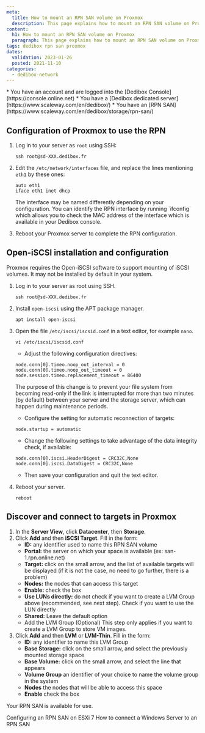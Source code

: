 ```yaml
---
meta:
  title: How to mount an RPN SAN volume on Proxmox
  description: This page explains how to mount an RPN SAN volume on Proxmox
content:
  h1: How to mount an RPN SAN volume on Proxmox
  paragraph: This page explains how to mount an RPN SAN volume on Proxmox
tags: dedibox rpn san proxmox 
dates:
  validation: 2023-01-26
  posted: 2021-11-10
categories:
  - dedibox-network
---
```


<Message type="requirement">
  * You have an account and are logged into the [Dedibox Console](https://console.online.net)
  * You have a [Dedibox dedicated server](https://www.scaleway.com/en/dedibox/)
  * You have an [RPN SAN](https://www.scaleway.com/en/dedibox/storage/rpn-san/) 
</Message>

## Configuration of Proxmox to use the RPN

1. Log in to your server as `root` using SSH:
    ```
    ssh root@sd-XXX.dedibox.fr
    ```
2. Edit the `/etc/network/interfaces` file, and replace the lines mentioning `eth1` by these ones:
    ```
    auto eth1
    iface eth1 inet dhcp
    ```

    <Message type="tip">
      The interface may be named differently depending on your configuration. You can identify the RPN interface by running `ifconfig` which allows you to check the MAC address of the interface which is available in your Dedibox console.
    </Message>
3. Reboot your Proxmox server to complete the RPN configuration.

## Open-iSCSI installation and configuration

Proxmox requires the Open-iSCSI software to support mounting of iSCSI volumes. It may not be installed by default in your system.

1. Log in to your server as root using SSH.
    ```
    ssh root@sd-XXX.dedibox.fr
    ```
2. Install `open-iscsi` using the APT package manager.
    ```
    apt install open-iscsi
    ```
3. Open the file `/etc/iscsi/iscsid.conf` in a text editor, for example `nano`.
    ```
    vi /etc/iscsi/iscsid.conf
    ```

    * Adjust the following configuration directives:
    ```
    node.conn[0].timeo.noop_out_interval = 0
    node.conn[0].timeo.noop_out_timeout = 0
    node.session.timeo.replacement_timeout = 86400
    ```
    The purpose of this change is to prevent your file system from becoming read-only if the link is interrupted for more than two minutes (by default) between your server and the storage server, which can happen during maintenance periods.

    * Configure the setting for automatic reconnection of targets:
    ```
    node.startup = automatic
    ```

    * Change the following settings to take advantage of the data integrity check, if available:
    ```
    node.conn[0].iscsi.HeaderDigest = CRC32C,None
    node.conn[0].iscsi.DataDigest = CRC32C,None
    ```
    * Then save your configuration and quit the text editor. 
7. Reboot your server. 
    ```
    reboot 
    ```

## Discover and connect to targets in Proxmox

1. In the **Server View**, click **Datacenter**, then **Storage**.
2. Click **Add** and then **iSCSI Target**. Fill in the form:
    * **ID:** any identifier used to name this RPN SAN volume
    * **Portal:** the server on which your space is available (ex: san-1.rpn.online.net)
    * **Target:** click on the small arrow, and the list of available targets will be displayed (if it is not the case, no need to go further, there is a problem)
    * **Nodes:** the nodes that can access this target
    * **Enable:** check the box
    * **Use LUNs directly:** do not check if you want to create a LVM Group above (recommended, see next step). Check if you want to use the LUN directly
    * **Shared:** Leave the default option 
    * Add the LVM Group (Optional)
    This step only applies if you want to create a LVM Group to store VM images.
3. Click **Add** and then **LVM** or **LVM-Thin**. Fill in the form:
    * **ID:** any identifier to name this LVM Group
    * **Base Storage:** click on the small arrow, and select the previously mounted storage space
    * **Base Volume:** click on the small arrow, and select the line that appears
    * **Volume Group** an identifier of your choice to name the volume group in the system
    * **Nodes** the nodes that will be able to access this space
    * **Enable** check the box

Your RPN SAN is available for use.


<Navigation title="See Also">
  <PreviousButton to="/bare-metal/network/reference-content/use-rpn-san-esxi-v7/">Configuring an RPN SAN on ESXi 7</PreviousButton>
  <NextButton to="/bare-metal/network/reference-content/connect-rpn-san-windows/">How to connect a Windows Server to an RPN SAN</NextButton>
</Navigation>
